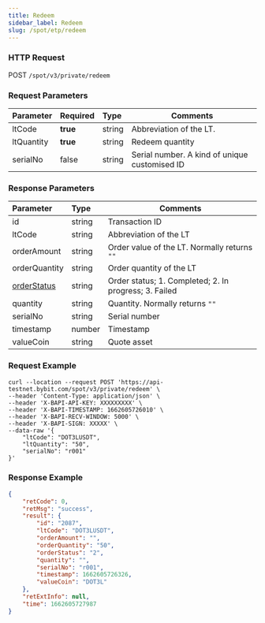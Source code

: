 ```yaml
---
title: Redeem
sidebar_label: Redeem
slug: /spot/etp/redeem
---
```



### HTTP Request
POST <code>/spot/v3/private/redeem</code>

### Request Parameters
| Parameter | Required | Type | Comments|
|:----- |:-------|:-----|------ |
|ltCode|<b>true</b>|string|Abbreviation of the LT.|
|ltQuantity|<b>true</b>|string|Redeem quantity|
|serialNo|false|string|Serial number. A kind of unique customised ID|

### Response Parameters
| Parameter | Type | Comments|
|:----- |:-----|----- |
|id|string |Transaction ID|
|ltCode|string|Abbreviation of the LT|
|orderAmount|string|Order value of the LT. Normally returns <code>""</code>|
|orderQuantity|string|Order quantity of the LT|
|[orderStatus](../enum#ltorderstatus)|string|Order status; 1. Completed; 2. In progress; 3. Failed|
|quantity |string|Quantity. Normally returns <code>""</code>|
|serialNo|string|Serial number|
|timestamp|number |Timestamp|
|valueCoin|string|Quote asset|

### Request Example

```http
curl --location --request POST 'https://api-testnet.bybit.com/spot/v3/private/redeem' \
--header 'Content-Type: application/json' \
--header 'X-BAPI-API-KEY: XXXXXXXXX' \
--header 'X-BAPI-TIMESTAMP: 1662605726010' \
--header 'X-BAPI-RECV-WINDOW: 5000' \
--header 'X-BAPI-SIGN: XXXXX' \
--data-raw '{
    "ltCode": "DOT3LUSDT",
    "ltQuantity": "50",
    "serialNo": "r001"
}'
```

### Response Example

```json
{
    "retCode": 0,
    "retMsg": "success",
    "result": {
        "id": "2087",
        "ltCode": "DOT3LUSDT",
        "orderAmount": "",
        "orderQuantity": "50",
        "orderStatus": "2",
        "quantity": "",
        "serialNo": "r001",
        "timestamp": 1662605726326,
        "valueCoin": "DOT3L"
    },
    "retExtInfo": null,
    "time": 1662605727987
}
```